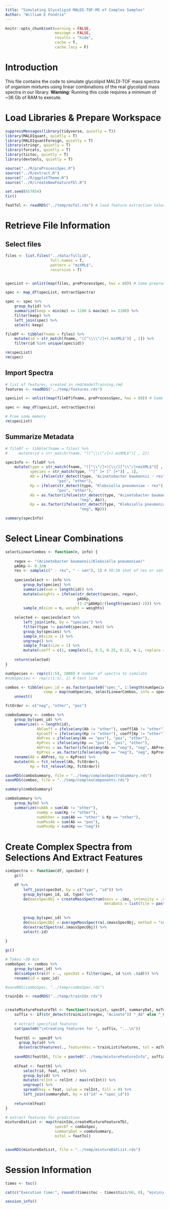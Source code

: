 ```yaml
---
title: "Simulating Glycolipid MALDI-TOF-MS of Complex Samples"
Author: "William E Fondrie"
---
```


```r
knitr::opts_chunk$set(warning = FALSE, 
                      message = FALSE, 
                      results = "hide", 
                      cache = T,
                      cache.lazy = F)
```

# Introduction 
This file contains the code to simulate glycolipid MALDI-TOF mass spectra of organism mixtures using linear combinations of the real glycolipid mass spectra in our library. **Warning**: Running this code requires a minimum of ~36 Gb of RAM to execute.  

# Load Libraries & Prepare Workspace
```r
suppressMessages(library(tidyverse, quietly = T))
library(MALDIquant, quietly = T)
library(MALDIquantForeign, quietly = T)
library(stringr, quietly = T)
library(forcats, quietly = T)
library(tictoc, quietly = T)
library(devtools, quietly = T)

source("../R/preProcessSpec.R")
source("../R/extract.R")
source("../R/ggplotTheme.R")
source("../R/createNewFeatureTbl.R")

set.seed(657854)
tic()

featTol <- readRDS("../temp/mzTol.rds") # load feature extraction tolerance
```

# Retrieve File Information  
## Select files
```r
files <- list.files("../data/fullLib", 
                    full.names = T, 
                    pattern = "mzXML$",
                    recursive = T)


specList <- unlist(map(files, preProcessSpec, hws = 80)) # Same preprocessing

spec <- map_df(specList, extractSpectra)

spec <- spec %>%
    group_by(id) %>%
    summarize(keep = min(mz) <= 1100 & max(mz) >= 2100) %>%
    filter(keep) %>%
    left_join(spec) %>%
    select(-keep)

fileDf <- tibble(fname = files) %>%
    mutate(id = str_match(fname, "([^\\\\^/]+).mzXML$")[ , 2]) %>%
    filter(id %in% unique(spec$id))

rm(specList)
rm(spec)
```

## Import Spectra
```r
# list of features, created in rmd/modelTraining.rmd
features <- readRDS("../temp/features.rds")

specList <- unlist(map(fileDf$fname, preProcessSpec, hws = 80)) # Same preprocessing

spec <- map_df(specList, extractSpectra)

# Free some memory
rm(specList)
```

## Summarize Metadata
```r
# fileDf <- tibble(fname = files) %>%
#     mutate(id = str_match(fname, "([^\\\\^/]+).mzXML$")[ , 2])

specInfo <- fileDf %>%
    mutate(type = str_match(fname, "([^\\^/]+)[\\/][^\\^/]+mzXML$")[ , 2],
           species = str_match(type, "^[^ ]+ [^ ]+")[ , 1],
           Ab = ifelse(str_detect(type, "Acinetobacter baumannii - res"), 
                       "pos", "other"),
           Kp = ifelse(str_detect(type, "Klebsiella pneumoniae - res"), 
                       "pos", "other"),
           Ab = as.factor(ifelse(str_detect(type, "Acinetobacter baumannii - sen"), 
                                 "neg", Ab)),
           Kp = as.factor(ifelse(str_detect(type, "Klebsiella pneumoniae - sen"), 
                                 "neg", Kp)))

summary(specInfo)

```

# Select Linear Combinations  
```r
selectLinearCombos <- function(n, info) {
    
    regex <- "(Acinetobacter baumannii|Klebsiella pneumoniae)"
    pAbKp <- 0.3/n
    res <- sample(c(" - res", " - sen"), 1) # 50:50 shot of res or sen
    
    speciesSelect <- info %>%
        group_by(species) %>%
        summarize(num = length(id)) %>%
        mutate(weights = ifelse(str_detect(species, regex), 
                                pAbKp, 
                                (1-2*pAbKp)/(length(species)-2))) %>%
        sample_n(size = n, weight = weights)
    
    selected <- speciesSelect %>%
        left_join(info, by = "species") %>%
        filter(type != paste0(species, res)) %>%
        group_by(species) %>%
        sample_n(size = 1) %>%
        ungroup() %>%
        sample_frac(size = 1) %>%
        mutate(coeff = c(1, sample(c(1, 0.5, 0.25, 0.1), n-1, replace = T)))
    
    return(selected)
}

numSpecies <- rep(c(1:5), 1000) # number of spectra to simulate
#numSpecies <- rep(c(1:5), 1) # test line

combos <- tibble(spec_id = as.factor(paste0("spec_", 1:length(numSpecies))),
                 comp = map(numSpecies, selectLinearCombos, info = specInfo)) %>%
    unnest()

fctOrder <- c("neg", "other", "pos")

comboSummary <- combos %>%
    group_by(spec_id) %>%
    summarize(n = length(id),
              AbCoeff = ifelse(any(Ab != "other"), coeff[Ab != "other"] / max(coeff), 0),
              KpCoeff = ifelse(any(Kp != "other"), coeff[Kp != "other"] / max(coeff), 0),
              AbPres = ifelse(any(Ab == "pos"), "pos", "other"),
              KpPres = ifelse(any(Kp == "pos"), "pos", "other"),
              AbPres = as.factor(ifelse(any(Ab == "neg"), "neg", AbPres)),
              KpPres = as.factor(ifelse(any(Kp == "neg"), "neg", KpPres))) %>%
    rename(Ab = AbPres, Kp = KpPres) %>%
    mutate(Ab = fct_relevel(Ab, fctOrder),
           Kp = fct_relevel(Kp, fctOrder))

saveRDS(comboSummary, file = "../temp/complexSpectraSummary.rds")
saveRDS(combos, file = "../temp/complexComponents.rds")

summary(comboSummary)

comboSummary %>%
    group_by(n) %>%
    summarize(numAb = sum(Ab != "other"),
              numKp = sum(Kp != "other"),
              numOther = sum(Ab == "other" & Kp == "other"),
              numPosAb = sum(Ab == "pos"),
              numPosKp = sum(Kp == "neg"))
```

# Create Complex Spectra from Selections And Extract Features  
```r
simSpectra <- function(df, specDat) {
    gc()
    
    df %>%
        left_join(specDat, by = c("type", "id")) %>%
        group_by(spec_id, id, type) %>%
        do(massSpecObj = createMassSpectrum(mass = .$mz, intensity = .$relInt,
                                            metaData = list(file = paste0("/cmb/",
                                                                          .$spec_id[1],
                                                                          ".mzXML")))) %>%
        group_by(spec_id) %>%
        do(massSpecObj = averageMassSpectra(.$massSpecObj, method = "sum")) %>%
        do(extractSpectra(.$massSpecObj)) %>%
        select(-id)
    
}

gc()

# Takes ~30 min
comboSpec <- combos %>% 
    group_by(spec_id) %>%
    do(simSpectra(df = ., specDat = filter(spec, id %in% .$id))) %>%
    rename(id = spec_id)

#saveRDS(comboSpec, "../temp/comboSpec.rds")

trainIdx <- readRDS("../temp/trainIdx.rds")


createMixtureFeatureTbl <- function(trainList, specDf, summaryDat, mzTol) {
    suffix <- if(str_detect(trainList$regex, "Acineto")) "_Ab" else "_Kp"
    
    # extract specified features
    cat(paste0("\nCreating features for ", suffix, "...\n"))
    
    feattbl <- specDf %>%
      group_by(id) %>%
      do(extractFeatures(., featureVec = trainList$features, tol = mzTol))
    
    saveRDS(feattbl, file = paste0("../temp/mixtureFeatureInfo", suffix, ".rds"))
    
    mlFeat <- feattbl %>%
        select(id, feat, relInt) %>%
        group_by(id) %>%
        mutate(relInt = relInt / max(relInt)) %>%
        ungroup() %>%
        spread(key = feat, value = relInt, fill = 0) %>%
        left_join(summaryDat, by = c("id" = "spec_id")) 
    
    return(mlFeat)
}

# extract features for prediction
mixtureDatList <- map(trainIdx,createMixtureFeatureTbl, 
                      specDf = comboSpec,
                      summaryDat = comboSummary,
                      mzTol = featTol)


saveRDS(mixtureDatList, file = "../temp/mixtureDatList.rds")
```

# Session Information  
```r
times <- toc()

cat(c("Execution time:", round((times$toc - times$tic)/60, 0), "min\n\n"))

session_info()
```

